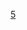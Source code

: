{{catmore1|[[Wikipedia:日本专题|Wikipedia:日本专题]]}}
{{Articles by Importance|topic=日本|project=日本|format=toc}}
{{emptycat}}

[[Category:各重要度日本条目|5]]